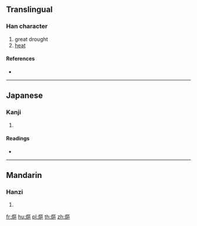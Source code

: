 {{character info/new}}
==Translingual==

===Han character===
{{Han char|rn=86|rad=火|as=11|sn=15|four=91816|canj=FSRR|ids=⿰火區}}

# great drought
# [[heat]]

====References====
* {{Han ref|kx=0681.040|dkj=19356|dj=1092.210|hdz=32228.080|uh=71B0|ud=29104|bh=E665|bd=58981}}

----

==Japanese==

===Kanji===
{{ja-kanji|grade=|rs=火11}}

# {{defn|lang=ja|sort=火11}}

====Readings====
* {{ja-readings|on=[[おう]] (ō), [[う]] (u)|kun=[[まるやき]] (maruyaki)}}

----

==Mandarin==

===Hanzi===
{{cmn-hanzi|pin=[[ōu]] ([[ou1]])|wg=ou<sup>1</sup>}}

# {{defn|lang=cmn|sort=火11}}

[[fr:熰]]
[[hu:熰]]
[[pl:熰]]
[[th:熰]]
[[zh:熰]]